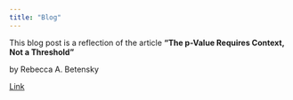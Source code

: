 ```yaml
---
title: "Blog"
---
```



This blog post is a reflection of the article **"The p-Value Requires Context, Not a Threshold"**


by Rebecca A. Betensky


[Link](https://amstat.tandfonline.com/doi/full/10.1080/00031305.2018.1529624)

